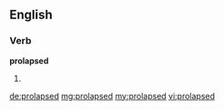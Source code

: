 ==English==

===Verb===
'''prolapsed'''

# {{past of|[[prolapse]]}}

[[de:prolapsed]]
[[mg:prolapsed]]
[[my:prolapsed]]
[[vi:prolapsed]]